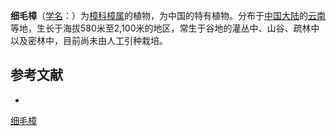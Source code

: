 {{Speciesbox
| name = 细毛樟
| status = 
| status_system = 
| image =
| genus = Cinnamomum
| species = tenuipilum
| authority = Kosterm.
}}

'''细毛樟'''（[[学名|学名]]：{{lang|la|''Cinnamomum tenuipilum''}}）为[[樟科|樟科]][[樟属|樟属]]的植物，为中国的特有植物。分布于[[中国大陆|中国大陆]]的[[云南|云南]]等地，生长于海拔580米至2,100米的地区，常生于谷地的灌丛中、山谷、疏林中以及密林中，目前尚未由人工引种栽培。

== 参考文献 ==
<div class="references-small">
* {{cite web| url =http://www.bioinfo.cn/db05/KmzwSpecies.php?action=view&id=11900| title =细毛樟| work =《中国高等植物数据库全库》| publisher =中国科学院微生物研究所| author =昆明植物研究所| accessdate =2009-02-24| deadurl =yes| archiveurl =https://web.archive.org/web/20160305030600/http://www.bioinfo.cn/db05/KmzwSpecies.php?action=view&id=11900| archivedate =2016-03-05}}
</div>

[[Category:樟属|细毛樟]]


{{植物小作品}}